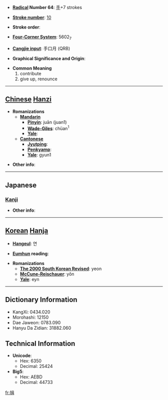 * '''[[Wiktionary:Chinese radical index| Radical]] Number 64''': [[Wiktionary:Chinese radical index 手|手]]+7 strokes

* '''[[Wiktionary:Chinese total strokes index|Stroke number]]''': [[Wiktionary:Chinese total strokes index 10|10]]

* '''Stroke order''': 

* '''[[Wiktionary:Chinese four corner index|Four-Corner System]]''': 5602<sub>7</sub>

* '''[[Wiktionary:Chinese Cangjie index|Cangjie input]]''': 手口月 (QRB)

* '''Graphical Significance and Origin''': 

* '''Common Meaning'''
*#contribute
*# give up, renounce


----

== [[Chinese]] [[Hanzi]] ==

* '''Romanizations'''
** '''[[Mandarin]]'''
*** '''[[Pinyin]]''': juān (juan1)
*** '''[[Wade-Giles]]''': chüan<sup>1</sup>
*** '''[[Yale]]''': 
** '''[[Cantonese]]'''
*** '''[[Jyutping]]''':
*** '''[[Penkyamp]]''': 
*** '''[[Yale]]''': gyun1

* '''Other info''': 

----

==Japanese==
===[[Kanji]]===
{{kanji|on readings=[[えん]] (en), [[けん]] (ken)
|kun readings=[[すてる]] (suteru), [[あたえる]] (ataeru)
}}

* '''Other info''':  

----

== [[Korean]] [[Hanja]] ==

* '''[[Hangeul]]''': 연

* '''[[Eumhun]] reading''': 

* '''Romanizations'''
** '''[[The 2000 South Korean Revised Romanization|The 2000 South Korean Revised]]''': yeon
** '''[[McCune-Reischauer]]''': yŏn
** '''[[Yale]]''': eyn

----

== Dictionary Information ==

* KangXi: 0434.020
* Morohashi: 12150
* Dae Jaweon: 0783.090
* Hanyu Da Zidian: 31882.060

== Technical Information ==

* '''Unicode''':
** Hex: 6350
** Decimal: 25424
* '''Big5''':
** Hex: AEBD
** Decimal: 44733

[[fr:捐]]